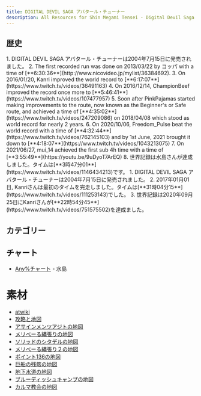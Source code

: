 ```yaml
---
title: DIGITAL DEVIL SAGA アバタール・チューナー
description: All Resources for Shin Megami Tensei - Digital Devil Saga
---
```



<DocsHero 
    content="DIGITAL DEVIL SAGA アバタール・チューナーは真・女神転生に外伝作品で、悪魔合体・仲魔システムをなくし、プレイヤーキャラが自ら悪魔に変身するというスタイルを取っている。"
    srcUrl={cover}
    alt="Shin Megami Tensei - Digital Devil Saga Cover"
/>

<LinkCard title="ランキング" href="https://www.speedrun.com/smtdds" description="投稿されたRTA動画を観るようにSpeedrun.comへ"/>

## 歴史
<Tabs>
    <TabItem label="Any%">
        <Steps>
        1. DIGITAL DEVIL SAGA アバタール・チューナーは2004年7月15日に発売されました。
        2. The first recorded run was done on 2013/03/22 by コッパ with a time of [**6:30:36**](http://www.nicovideo.jp/mylist/36384692).
        3. On 2016/01/20, Kanri improved the world record to [**6:17:07**](https://www.twitch.tv/videos/36491163)
        4. On 2016/12/14, ChampionBeef improved the record once more to [**5:46:41**](https://www.twitch.tv/videos/107477957)
        5. Soon after PinkPajamas started making improvements to the route, now known as the Beginner's or Safe route, and achieved a time of [**4:35:02**](https://www.twitch.tv/videos/247209086) on 2018/04/08 which stood as world record for nearly 2 years.
        6. On 2020/10/06, Freedom_Pulse beat the world record with a time of [**4:32:44**](https://www.twitch.tv/videos/762145103) and by 1st June, 2021 brought it down to [**4:18:07**](https://www.twitch.tv/videos/1043213075)
        7. On 2021/06/27, mui_14 achieved the first sub 4h time with a time of [**3:55:49**](https://youtu.be/9uDyoT7ArEQ)
        8. 世界記録は水島さんが達成しました。タイムは[**3時47分01**](https://www.twitch.tv/videos/1146434213)です。
        </Steps>
    </TabItem>
    <TabItem label="100%">
        <Steps>
        1. DIGITAL DEVIL SAGA アバタール・チューナーは2004年7月15日に発売されました。
        2. 2017年01月01日, Kanriさんは最初のタイムを完走しました。タイムは[**31時04分15**](https://www.twitch.tv/videos/111253143)でした。
        3. 世界記録は2020年09月25日にKanriさんが[**22時54分45**](https://www.twitch.tv/videos/751575502)を達成ました。
        </Steps>
    </TabItem>
</Tabs>

## カテゴリー
<CardGrid>
    <Card title="Any%"></Card>
    <Card title="100%"></Card>
</CardGrid>

## チャート
- [Any%チャート](https://mizusima40.seesaa.net/category/27569308-1.html) - 水島

# 素材
- [atwiki](https://w.atwiki.jp/ddsat/)
- [攻略と地図](http://gamekouryaku.com/ddsaga/data/chart.html)
- [アサインメンツアジトの地図](https://imgur.com/a/ajGNfTU)
- [メリべーる縄張りの地図](https://imgur.com/a/PIlg0qn)
- [ソリッドのシタデルの地図](https://imgur.com/a/nQOegvD)
- [メリべーる縄張り２の地図](https://imgur.com/a/aUgPS0r)
- [ポイント136の地図](https://imgur.com/a/p3oyGWd)
- [巨船の残骸の地図](https://imgur.com/a/y3RA8Iq)
- [地下水道の地図](https://imgur.com/a/RwJz2jn)
- [ブルーディッシュキャンプの地図](https://imgur.com/a/XO30D2X)
- [カルマ教会の地図](https://imgur.com/a/uoCcI1o)